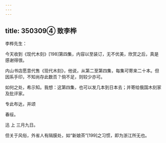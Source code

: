 ```yaml
---
---
---
```

title: 350309④ 致李桦
---




李桦先生：

今天收到《现代木刻》[198]第四集，内容以至装订，无不优美，欣赏之后，真是感谢得很。

内山书店愿意代售《现代木刻》，他说，从第二至第四集，每集可寄来二十本。但因系手印，不知尚存此数否？倘不足，则较少亦可。

如何之处，希示知。我想：这第四集，也可以发几本到日本去；并寄给俄国木刻家及批评家。

专此布达，并颂

春绥。

迅 上 三月九日。

但关于风俗，外省人有隔膜处，如“新娘茶”[199]之习惯，即为浙江所无也。